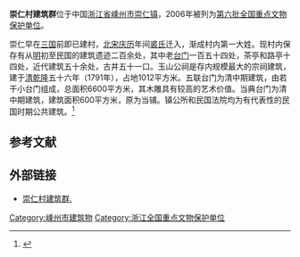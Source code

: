 {{coord|29|36|42|N|120|42|11|E|display=title|scale:10000}}
{{文物保护单位
| 级别 = 全国
| 名称 = 崇仁村建筑群
| 图片 = 
| 所在 = [[浙江省|浙江省]][[嵊州市|嵊州市]]
| 分类 = 古建筑
| 时代 = [[清朝|清]]
| 编号 = [[第六批全国重点文物保护单位|第六批]]第562项
| 登录 = 2006年5月25日
}}

'''崇仁村建筑群'''位于中国[[浙江省|浙江省]][[嵊州市|嵊州市]][[崇仁镇|崇仁镇]]，2006年被列为[[第六批全国重点文物保护单位|第六批全国重点文物保护单位]]。

崇仁早在[[三国|三国]]前即已建村，[[北宋|北宋]][[庆历|庆历]]年间[[裘氏|裘氏]]迁入，渐成村内第一大姓。现村内保存有从[[明朝|明]]初至民国的建筑遗迹二百余处，其中老[[台门|台门]]一百五十四处，茶亭和路亭十四处，近代建筑五十余处，古井五十一口。玉山公祠是存内规模最大的宗祠建筑，建于[[清朝|清]][[乾隆|乾隆]]五十六年（1791年），占地1012平方米。五联台门为清中期建筑，由若干小台门组成，总面积6600平方米，其木雕具有较高的艺术价值。当典台门为清中期建筑，建筑面积600平方米，原为当铺。镇公所和民国法院均为有代表性的民国时期公共建筑。<ref>{{Cite book |author=国家文物局 编 |title=全国重点文物保护单位（第六批）·第Ⅴ卷 |publisher=文物出版社 |year=2008 |isbn=978-7-5010-2446-9 |pages=225-228 }}</ref>

==参考文献==
{{reflist}}

==外部链接==
*[http://blog.sina.com.cn/s/blog_65126bc60100u2td.html 崇仁村建筑群.] {{Wayback|url=http://blog.sina.com.cn/s/blog_65126bc60100u2td.html |date=20190502061501 }}

{{浙江全国重点文物保护单位}}

{{DEFAULTSORT:chong}}
[[Category:嵊州市建筑物|Category:嵊州市建筑物]]
[[Category:浙江全国重点文物保护单位|Category:浙江全国重点文物保护单位]]